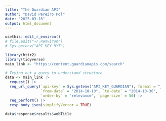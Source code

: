 ```yaml
---
title: "The Guardian API"
author: "David Pereiro Pol"
date: "2025-03-16"
output: html_document
---
```


```r
usethis::edit_r_environ()
# file.edit("~/.Renviron")
# Sys.getenv("API_KEY_NYT")
```

```r
library(httr2)
library(tidyverse)
main_link <- "https://content.guardianapis.com/search"

# Trying out a query to understand structure
data <- main_link |> 
  request() |>
  req_url_query(`api-key` = Sys.getenv("API_KEY_GUARDIAN"), format = "json",
                `from-date` = "2014-10-10", `to-date` = "2014-10-30", 
                `order-by` = "relevance", `page-size` = 50) |> 
  req_perform() |> 
  resp_body_json(simplifyVector = TRUE)

data$response$results$webTitle
```